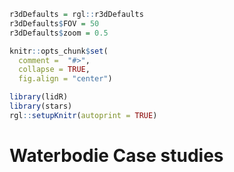 ```r
r3dDefaults = rgl::r3dDefaults
r3dDefaults$FOV = 50
r3dDefaults$zoom = 0.5

knitr::opts_chunk$set(
  comment =  "#>", 
  collapse = TRUE,
  fig.align = "center")

library(lidR)
library(stars)
rgl::setupKnitr(autoprint = TRUE)
```

# Waterbodie Case studies {#sec-waterbodie-case-studies}
